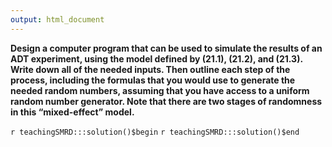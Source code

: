 ```yaml
---
output: html_document
---
```


__Design a computer program that can be used to simulate the results of an ADT experiment, using the model defined by (21.1), (21.2), and (21.3).  Write down all of the needed inputs. Then outline each step of the process, including the formulas that you would use to generate the needed random numbers, assuming that you have access to a uniform random number generator. Note that there are two stages of randomness in this "mixed-effect" model.__

`r teachingSMRD:::solution()$begin`
`r teachingSMRD:::solution()$end`

